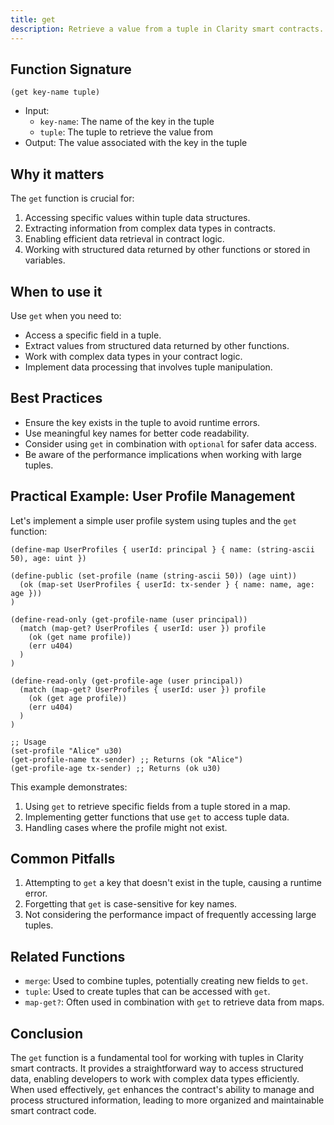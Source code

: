 ```yaml
---
title: get
description: Retrieve a value from a tuple in Clarity smart contracts.
---
```


## Function Signature

```clarity
(get key-name tuple)
```

- Input: 
  - `key-name`: The name of the key in the tuple
  - `tuple`: The tuple to retrieve the value from
- Output: The value associated with the key in the tuple

## Why it matters

The `get` function is crucial for:

1. Accessing specific values within tuple data structures.
2. Extracting information from complex data types in contracts.
3. Enabling efficient data retrieval in contract logic.
4. Working with structured data returned by other functions or stored in variables.

## When to use it

Use `get` when you need to:

- Access a specific field in a tuple.
- Extract values from structured data returned by other functions.
- Work with complex data types in your contract logic.
- Implement data processing that involves tuple manipulation.

## Best Practices

- Ensure the key exists in the tuple to avoid runtime errors.
- Use meaningful key names for better code readability.
- Consider using `get` in combination with `optional` for safer data access.
- Be aware of the performance implications when working with large tuples.

## Practical Example: User Profile Management

Let's implement a simple user profile system using tuples and the `get` function:

```clarity
(define-map UserProfiles { userId: principal } { name: (string-ascii 50), age: uint })

(define-public (set-profile (name (string-ascii 50)) (age uint))
  (ok (map-set UserProfiles { userId: tx-sender } { name: name, age: age }))
)

(define-read-only (get-profile-name (user principal))
  (match (map-get? UserProfiles { userId: user }) profile
    (ok (get name profile))
    (err u404)
  )
)

(define-read-only (get-profile-age (user principal))
  (match (map-get? UserProfiles { userId: user }) profile
    (ok (get age profile))
    (err u404)
  )
)

;; Usage
(set-profile "Alice" u30)
(get-profile-name tx-sender) ;; Returns (ok "Alice")
(get-profile-age tx-sender) ;; Returns (ok u30)
```

This example demonstrates:
1. Using `get` to retrieve specific fields from a tuple stored in a map.
2. Implementing getter functions that use `get` to access tuple data.
3. Handling cases where the profile might not exist.

## Common Pitfalls

1. Attempting to `get` a key that doesn't exist in the tuple, causing a runtime error.
2. Forgetting that `get` is case-sensitive for key names.
3. Not considering the performance impact of frequently accessing large tuples.

## Related Functions

- `merge`: Used to combine tuples, potentially creating new fields to `get`.
- `tuple`: Used to create tuples that can be accessed with `get`.
- `map-get?`: Often used in combination with `get` to retrieve data from maps.

## Conclusion

The `get` function is a fundamental tool for working with tuples in Clarity smart contracts. It provides a straightforward way to access structured data, enabling developers to work with complex data types efficiently. When used effectively, `get` enhances the contract's ability to manage and process structured information, leading to more organized and maintainable smart contract code.
